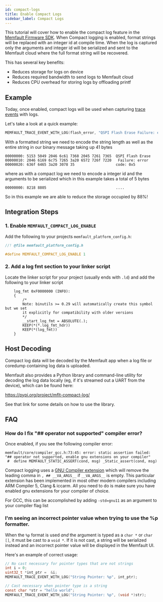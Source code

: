 ```yaml
---
id: compact-logs
title: Enable Compact Logs
sidebar_label: Compact Logs
---
```


This tutorial will cover how to enable the compact log feature in the
[Memfault Firmware SDK](https://github.com/memfault/memfault-firmware-sdk). When
Compact logging is enabled, format strings will be replaced with an integer id
at compile time. When the log is captured only the arguments and integer id will
be serialized and sent to the Memfault cloud where the full format string will
be recovered.

This has several key benefits:

- Reduces storage for logs on device
- Reduces required bandwidth to send logs to Memfault cloud
- Reduces CPU overhead for storing logs by offloading printf

## Example

Today, once enabled, compact logs will be used when capturing
[trace events](/docs/mcu/trace-events) with logs.

Let's take a look at a quick example:

```c
MEMFAULT_TRACE_EVENT_WITH_LOG(flash_error, "QSPI Flash Erase Failure: error code: 0x%x", 0x5);
```

With a formatted string we need to encode the string length as well as the
entire string in our binary message taking up 41 bytes

```plaintext
00000000: 5153 5049 2046 6c61 7368 2045 7261 7365  QSPI Flash Erase
00000010: 2046 6169 6c75 7265 3a20 6572 726f 7220   Failure: error
00000020: 636f 6465 3a20 3078 35                   code: 0x5
```

where as with a compact log we need to encode a integer id and the arguments to
be serialized which in this example takes a total of 5 bytes

```plaintext
00000000: 8218 8805                                ....
```

So in this example we are able to reduce the storage occupied by 88%!

## Integration Steps

### 1. Enable `MEMFAULT_COMPACT_LOG_ENABLE`

Add the following to your projects `memfault_platform_config.h`:

```c
//! @file memfault_platform_config.h

#define MEMFAULT_COMPACT_LOG_ENABLE 1
```

### 2. Add a log fmt section to your linker script

Locate the linker script for your project (usually ends with `.ld`) and add the
following to your linker script

```linker-script
    log_fmt 0xF0000000 (INFO):
    {
        /*
        Note: binutils >= 0.29 will automatically create this symbol but we set
        it explicitly for compatibility with older versions
        */
        __start_log_fmt = ABSOLUTE(.);
        KEEP(*(*.log_fmt_hdr))
        KEEP(*(log_fmt))
    }
```

## Host Decoding

Compact log data will be decoded by the Memfault app when a log file or coredump
containing log data is uploaded.

Memfault also provides a Python library and command-line utility for decoding
the log data locally (eg, if it's streamed out a UART from the device), which
can be found here:

<https://pypi.org/project/mflt-compact-log/>

See that link for some details on how to use the library.

## FAQ

### How do I fix "## operator not supported" compiler error?

Once enabled, if you see the following compiler error:

```plaintext
memfault/core/compiler_gcc.h:73:45: error: static assertion failed: "## operator not supported, enable gnu extensions on your compiler"
 #  define MEMFAULT_STATIC_ASSERT(cond, msg) _Static_assert(cond, msg)
```

Compact logging uses a
[GNU Compiler extension](https://gcc.gnu.org/onlinedocs/gcc/Variadic-Macros.html#Variadic-Macros)
which will remove the leading comma in `, ## __VA_ARGS__` if `__VA_ARGS__` is
empty. This particular extension has been implemented in most other modern
compilers including ARM Compiler 5, Clang & iccarm. All you need to do is make
sure you have enabled gnu extensions for your compiler of choice.

For GCC, this can be accomplished by adding `-std=gnu11` as an argument to your
compiler flag list

### I'm seeing an incorrect pointer value when trying to use the %p formatter.

When the `%p` format is used _and_ the argument is typed as a `char *` or
`char []`, it must be cast to a `void *`. If it is not cast, a string will be
serialized instead and an incorrect pointer value will be displayed in the
Memfault UI.

Here's an example of correct usage:

```c
// No cast necessary for pointer types that are not strings
int i = 0;
uint32_t *int_ptr =  &i;
MEMFAULT_TRACE_EVENT_WITH_LOG("String Pointer: %p", int_ptr);

// Cast necessary when pointer type is a string
const char *str = "hello world";
MEMFAULT_TRACE_EVENT_WITH_LOG("String Pointer: %p", (void *)str);
```
